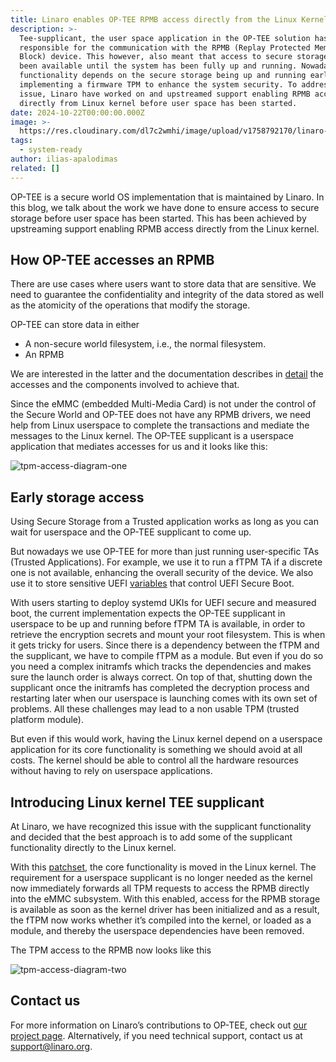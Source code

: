 ```yaml
---
title: Linaro enables OP-TEE RPMB access directly from the Linux Kernel
description: >-
  Tee-supplicant, the user space application in the OP-TEE solution has been
  responsible for the communication with the RPMB (Replay Protected Memory
  Block) device. This however, also meant that access to secure storage hasn't
  been available until the system has been fully up and running. Nowadays
  functionality depends on the secure storage being up and running early – e.g
  implementing a firmware TPM to enhance the system security. To address this
  issue, Linaro have worked on and upstreamed support enabling RPMB access
  directly from Linux kernel before user space has been started.
date: 2024-10-22T00:00:00.000Z
image: >-
  https://res.cloudinary.com/dl7c2wmhi/image/upload/v1758792170/linaro-website/images/blog/Virtualization_image_x3vb2d.png
tags:
  - system-ready
author: ilias-apalodimas
related: []
---
```


OP-TEE is a secure world OS implementation that is maintained by Linaro. In this blog, we talk about the work we have done to ensure access to secure storage before user space has been started. This has been achieved by upstreaming support enabling RPMB access directly from the Linux kernel.

## How OP-TEE accesses an RPMB

There are use cases where users want to store data that are sensitive. We need to guarantee the confidentiality and integrity of the data stored as well as the atomicity of the operations that modify the storage.

OP-TEE can store data in either

- A non-secure world filesystem, i.e., the normal filesystem.
- An RPMB

We are interested in the latter and the documentation describes in [detail](https://optee.readthedocs.io/en/latest/architecture/secure_storage.html#rpmb-secure-storage) the accesses and the components involved to achieve that.

Since the eMMC (embedded Multi-Media Card) is not under the control of the Secure World and OP-TEE does not have any RPMB drivers, we need help from Linux userspace to complete the transactions and mediate the messages to the Linux kernel. The OP-TEE supplicant is a userspace application that mediates accesses for us and it looks like this:

![tpm-access-diagram-one](/linaro-website/images/blog/flow-diagram_fo1czc.png)

## Early storage access

Using Secure Storage from a Trusted application works as long as you can wait for userspace and the OP-TEE supplicant to come up.

But nowadays we use OP-TEE for more than just running user-specific TAs (Trusted Applications). For example, we use it to run a fTPM TA if a discrete one is not available, enhancing the overall security of the device. We also use it to store sensitive UEFI [variables](https://old.linaro.org/blog/protected-uefi-variables-with-u-boot/) that control UEFI Secure Boot.

With users starting to deploy systemd UKIs for UEFI secure and measured boot, the current implementation expects the OP-TEE supplicant in userspace to be up and running before fTPM TA is available, in order to retrieve the encryption secrets and mount your root filesystem. This is when it gets tricky for users. Since there is a dependency between the fTPM and the supplicant, we have to compile fTPM as a module. But even if you do so you need a complex initramfs which tracks the dependencies and makes sure the launch order is always correct. On top of that, shutting down the supplicant once the initramfs has completed the decryption process and restarting later when our userspace is launching comes with its own set of problems. All these challenges may lead to a non usable TPM (trusted platform module).

But even if this would work, having the Linux kernel depend on a userspace application for its core functionality is something we should avoid at all costs. The kernel should be able to control all the hardware resources without having to rely on userspace applications.

## Introducing Linux kernel TEE supplicant

At Linaro, we have recognized this issue with the supplicant functionality and decided that the best approach is to add some of the supplicant functionality directly to the Linux kernel.

With this [patchset](https://lore.kernel.org/lkml/20240916145352.388340-1-ulf.hansson@linaro.org/), the core functionality is moved in the Linux kernel. The requirement for a userspace supplicant is no longer needed as the kernel now immediately forwards all TPM requests to access the RPMB directly into the eMMC subsystem. With this enabled, access for the RPMB storage is available as soon as the kernel driver has been initialized and as a result, the fTPM now works whether it’s compiled into the kernel, or loaded as a module, and thereby the userspace dependencies have been removed.

The TPM access to the RPMB now looks like this

![tpm-access-diagram-two](/linaro-website/images/blog/flow-diagram-2_gzcyij.png)

## Contact us

For more information on Linaro’s contributions to OP-TEE, check out [our project page](https://linaro.atlassian.net/wiki/spaces/LOC/overview). Alternatively, if you need technical support, contact us at support@linaro.org.
